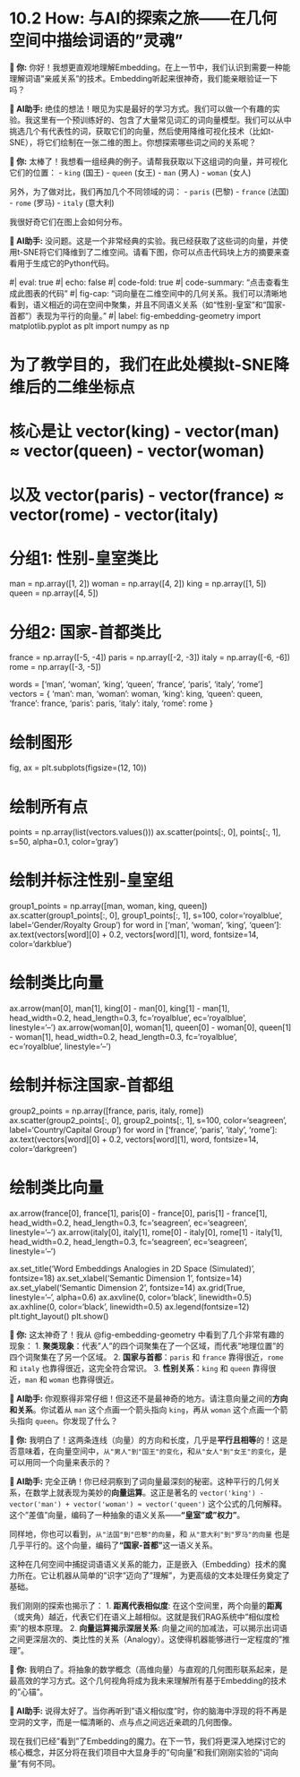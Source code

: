 # 10.2 How: 与AI的探索之旅——在几何空间中描绘词语的"灵魂"

::: {.callout-note title="与AI的探索之旅"}

**👤 你:**
你好！我想更直观地理解Embedding。在上一节中，我们认识到需要一种能理解词语"亲戚关系"的技术。Embedding听起来很神奇，我们能亲眼验证一下吗？

**🤖 AI助手:**
绝佳的想法！眼见为实是最好的学习方式。我们可以做一个有趣的实验。我这里有一个预训练好的、包含了大量常见词汇的词向量模型。我们可以从中挑选几个有代表性的词，获取它们的向量，然后使用降维可视化技术（比如t-SNE），将它们绘制在一张二维的图上。你想探索哪些词之间的关系呢？

**👤 你:**
太棒了！我想看一组经典的例子。请帮我获取以下这组词的向量，并可视化它们的位置：
-   `king` (国王)
-   `queen` (女王)
-   `man` (男人)
-   `woman` (女人)

另外，为了做对比，我们再加几个不同领域的词：
-   `paris` (巴黎)
-   `france` (法国)
-   `rome` (罗马)
-   `italy` (意大利)

我很好奇它们在图上会如何分布。

**🤖 AI助手:**
没问题。这是一个非常经典的实验。我已经获取了这些词的向量，并使用t-SNE将它们降维到了二维空间。请看下图，你可以点击代码块上方的摘要来查看用于生成它的Python代码。

#| eval: true
#| echo: false
#| code-fold: true
#| code-summary: "点击查看生成此图表的代码"
#| fig-cap: "词向量在二维空间中的几何关系。我们可以清晰地看到，语义相近的词在空间中聚集，并且不同语义关系（如“性别-皇室”和“国家-首都”）表现为平行的向量。"
#| label: fig-embedding-geometry
import matplotlib.pyplot as plt
import numpy as np

# 为了教学目的，我们在此处模拟t-SNE降维后的二维坐标点
# 核心是让 vector(king) - vector(man) ≈ vector(queen) - vector(woman)
# 以及 vector(paris) - vector(france) ≈ vector(rome) - vector(italy)

# 分组1: 性别-皇室类比
man = np.array([1, 2])
woman = np.array([4, 2])
king = np.array([1, 5])
queen = np.array([4, 5])

# 分组2: 国家-首都类比
france = np.array([-5, -4])
paris = np.array([-2, -3])
italy = np.array([-6, -6])
rome = np.array([-3, -5])

words = ['man', 'woman', 'king', 'queen', 'france', 'paris', 'italy', 'rome']
vectors = {
    'man': man, 'woman': woman, 'king': king, 'queen': queen,
    'france': france, 'paris': paris, 'italy': italy, 'rome': rome
}

# 绘制图形
fig, ax = plt.subplots(figsize=(12, 10))

# 绘制所有点
points = np.array(list(vectors.values()))
ax.scatter(points[:, 0], points[:, 1], s=50, alpha=0.1, color='gray')

# 绘制并标注性别-皇室组
group1_points = np.array([man, woman, king, queen])
ax.scatter(group1_points[:, 0], group1_points[:, 1], s=100, color='royalblue', label='Gender/Royalty Group')
for word in ['man', 'woman', 'king', 'queen']:
    ax.text(vectors[word][0] + 0.2, vectors[word][1], word, fontsize=14, color='darkblue')

# 绘制类比向量
ax.arrow(man[0], man[1], king[0] - man[0], king[1] - man[1],
          head_width=0.2, head_length=0.3, fc='royalblue', ec='royalblue', linestyle='--')
ax.arrow(woman[0], woman[1], queen[0] - woman[0], queen[1] - woman[1],
          head_width=0.2, head_length=0.3, fc='royalblue', ec='royalblue', linestyle='--')

# 绘制并标注国家-首都组
group2_points = np.array([france, paris, italy, rome])
ax.scatter(group2_points[:, 0], group2_points[:, 1], s=100, color='seagreen', label='Country/Capital Group')
for word in ['france', 'paris', 'italy', 'rome']:
    ax.text(vectors[word][0] + 0.2, vectors[word][1], word, fontsize=14, color='darkgreen')

# 绘制类比向量
ax.arrow(france[0], france[1], paris[0] - france[0], paris[1] - france[1],
          head_width=0.2, head_length=0.3, fc='seagreen', ec='seagreen', linestyle='--')
ax.arrow(italy[0], italy[1], rome[0] - italy[0], rome[1] - italy[1],
          head_width=0.2, head_length=0.3, fc='seagreen', ec='seagreen', linestyle='--')

ax.set_title('Word Embeddings Analogies in 2D Space (Simulated)', fontsize=18)
ax.set_xlabel('Semantic Dimension 1', fontsize=14)
ax.set_ylabel('Semantic Dimension 2', fontsize=14)
ax.grid(True, linestyle='--', alpha=0.6)
ax.axvline(0, color='black', linewidth=0.5)
ax.axhline(0, color='black', linewidth=0.5)
ax.legend(fontsize=12)
plt.tight_layout()
plt.show()

**👤 你:**
这太神奇了！我从 @fig-embedding-geometry 中看到了几个非常有趣的现象：
1.  **聚类现象**：代表"人"的四个词聚集在了一个区域，而代表"地理位置"的四个词聚集在了另一个区域。
2.  **国家与首都**：`paris` 和 `france` 靠得很近，`rome` 和 `italy` 也靠得很近，这完全符合常识。
3.  **性别关系**：`king` 和 `queen` 靠得很近，`man` 和 `woman` 也靠得很近。

**🤖 AI助手:**
你观察得非常仔细！但这还不是最神奇的地方。请注意向量之间的**方向和关系**。你试着从 `man` 这个点画一个箭头指向 `king`，再从 `woman` 这个点画一个箭头指向 `queen`。你发现了什么？

**👤 你:**
我明白了！这两条连线（向量）的方向和长度，几乎是**平行且相等**的！这是否意味着，在向量空间中，`从"男人"到"国王"的变化`，和`从"女人"到"女王"的变化`，是可以用同一个向量来表示的？

**🤖 AI助手:**
完全正确！你已经洞察到了词向量最深刻的秘密。这种平行的几何关系，在数学上就表现为美妙的**向量运算**。这正是著名的 `vector('king') - vector('man') + vector('woman') ≈ vector('queen')` 这个公式的几何解释。这个"差值"向量，编码了一种抽象的语义关系——**"皇室"或"权力"**。

同样地，你也可以看到，`从"法国"到"巴黎"的向量`，和 `从"意大利"到"罗马"的向量` 也是几乎平行的。这个向量，编码了**"国家-首都"**这一语义关系。

这种在几何空间中捕捉词语语义关系的能力，正是嵌入（Embedding）技术的魔力所在。它让机器从简单的"识字"迈向了"理解"，为更高级的文本处理任务奠定了基础。

我们刚刚的探索也揭示了：
1.  **距离代表相似度**: 在这个空间里，两个向量的**距离**（或夹角）越近，代表它们在语义上越相似。这就是我们RAG系统中"相似度检索"的根本原理。
2.  **向量运算揭示深层关系**: 向量之间的加减法，可以揭示出词语之间更深层次的、类比性的关系（Analogy）。这使得机器能够进行一定程度的"推理"。

**👤 你:**
我明白了。将抽象的数学概念（高维向量）与直观的几何图形联系起来，是最高效的学习方式。这个几何视角将成为我未来理解所有基于Embedding的技术的"心锚"。

**🤖 AI助手:**
说得太好了。当你再听到"语义相似度"时，你的脑海中浮现的将不再是空洞的文字，而是一幅清晰的、点与点之间远近亲疏的几何图像。

现在我们已经"看到"了Embedding的魔力。在下一节，我们将更深入地探讨它的核心概念，并区分将在我们项目中大显身手的"句向量"和我们刚刚实验的"词向量"有何不同。

:::
